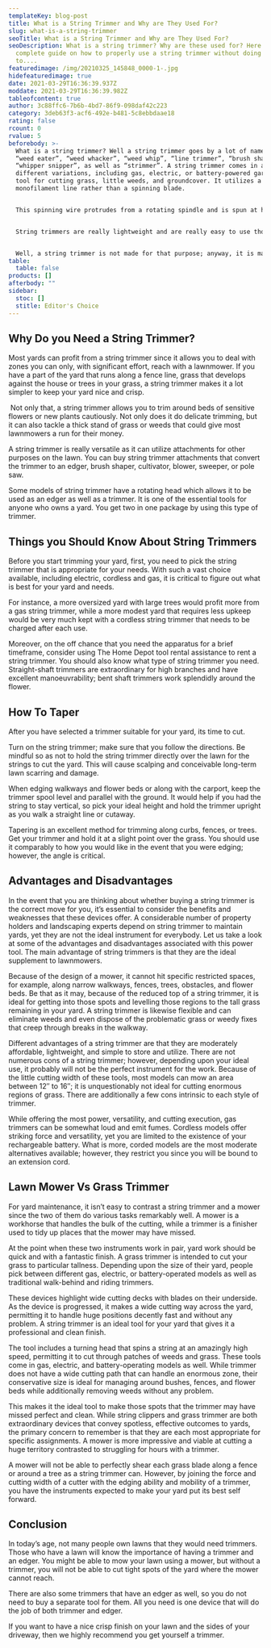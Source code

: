 ```yaml
---
templateKey: blog-post
title: What is a String Trimmer and Why are They Used For?
slug: what-is-a-string-trimmer
seoTitle: What is a String Trimmer and Why are They Used For?
seoDescription: What is a string trimmer? Why are these used for? Here is a
  complete guide on how to properly use a string trimmer without doing damage
  to....
featuredimage: /img/20210325_145848_0000-1-.jpg
hidefeaturedimage: true
date: 2021-03-29T16:36:39.937Z
moddate: 2021-03-29T16:36:39.982Z
tableofcontent: true
author: 3c88ffc6-7b6b-4bd7-86f9-098daf42c223
category: 3deb63f3-acf6-492e-b481-5c8ebbdaae18
rating: false
rcount: 0
rvalue: 5
beforebody: >-
  What is a string trimmer? Well a string trimmer goes by a lot of names like
  “weed eater”, “weed whacker”, “weed whip”, “line trimmer”, “brush shaper”,
  “whipper snipper”, as well as “strimmer”. A string trimmer comes in a lot of
  different variations, including gas, electric, or battery-powered gardening
  tool for cutting grass, little weeds, and groundcover. It utilizes a spinning
  monofilament line rather than a spinning blade.


  This spinning wire protrudes from a rotating spindle and is spun at high speed to knock off the grasses and weed tops. String trimmers are generally utilized for cutting low foliage close to impediments or on the steep or irregular landscape.


  String trimmers are really lightweight and are really easy to use though if you are cutting long grass, it might not be suitable for that. The area trimmer cover is minimal, so it will take a considerable time to mow long grass.


  Well, a string trimmer is not made for that purpose; anyway, it is made to give the mowed grass a neat look and cut where a mower cannot reach.
table:
  table: false
products: []
afterbody: ""
sidebar:
  stoc: []
  stitle: Editor's Choice
---
```

## Why Do you Need a String Trimmer?

Most yards can profit from a string trimmer since it allows you to deal with zones you can only, with significant effort, reach with a lawnmower. If you have a part of the yard that runs along a fence line, grass that develops against the house or trees in your grass, a string trimmer makes it a lot simpler to keep your yard nice and crisp.

 Not only that, a string trimmer allows you to trim around beds of sensitive flowers or new plants cautiously. Not only does it do delicate trimming, but it can also tackle a thick stand of grass or weeds that could give most lawnmowers a run for their money.

A string trimmer is really versatile as it can utilize attachments for other purposes on the lawn. You can buy string trimmer attachments that convert the trimmer to an edger, brush shaper, cultivator, blower, sweeper, or pole saw.

Some models of string trimmer have a rotating head which allows it to be used as an edger as well as a trimmer. It is one of the essential tools for anyone who owns a yard. You get two in one package by using this type of trimmer.

## Things you Should Know About String Trimmers

Before you start trimming your yard, first, you need to pick the string trimmer that is appropriate for your needs. With such a vast choice available, including electric, cordless and gas, it is critical to figure out what is best for your yard and needs.

For instance, a more oversized yard with large trees would profit more from a gas string trimmer, while a more modest yard that requires less upkeep would be very much kept with a cordless string trimmer that needs to be charged after each use.

Moreover, on the off chance that you need the apparatus for a brief timeframe, consider using The Home Depot tool rental assistance to rent a string trimmer. You should also know what type of string trimmer you need. Straight-shaft trimmers are extraordinary for high branches and have excellent manoeuvrability; bent shaft trimmers work splendidly around the flower.

## **How To Taper**

After you have selected a trimmer suitable for your yard, its time to cut.

Turn on the string trimmer; make sure that you follow the directions. Be mindful so as not to hold the string trimmer directly over the lawn for the strings to cut the yard. This will cause scalping and conceivable long-term lawn scarring and damage.

When edging walkways and flower beds or along with the carport, keep the trimmer spool level and parallel with the ground. It would help if you had the string to stay vertical, so pick your ideal height and hold the trimmer upright as you walk a straight line or cutaway.

Tapering is an excellent method for trimming along curbs, fences, or trees.  Get your trimmer and hold it at a slight point over the grass. You should use it comparably to how you would like in the event that you were edging; however, the angle is critical.

## Advantages and Disadvantages

In the event that you are thinking about whether buying a string trimmer is the correct move for you, it’s essential to consider the benefits and weaknesses that these devices offer. A considerable number of property holders and landscaping experts depend on string trimmer to maintain yards, yet they are not the ideal instrument for everybody. Let us take a look at some of the advantages and disadvantages associated with this power tool. The main advantage of string trimmers is that they are the ideal supplement to lawnmowers.

Because of the design of a mower, it cannot hit specific restricted spaces, for example, along narrow walkways, fences, trees, obstacles, and flower beds. Be that as it may, because of the reduced top of a string trimmer, it is ideal for getting into those spots and levelling those regions to the tall grass remaining in your yard. A string trimmer is likewise flexible and can eliminate weeds and even dispose of the problematic grass or weedy fixes that creep through breaks in the walkway.

Different advantages of a string trimmer are that they are moderately affordable, lightweight, and simple to store and utilize. There are not numerous cons of a string trimmer; however, depending upon your ideal use, it probably will not be the perfect instrument for the work. Because of the little cutting width of these tools, most models can mow an area between 12″ to 16″; it is unquestionably not ideal for cutting enormous regions of grass. There are additionally a few cons intrinsic to each style of trimmer.

While offering the most power, versatility, and cutting execution, gas trimmers can be somewhat loud and emit fumes. Cordless models offer striking force and versatility, yet you are limited to the existence of your rechargeable battery. What is more, corded models are the most moderate alternatives available; however, they restrict you since you will be bound to an extension cord.

## Lawn Mower Vs Grass Trimmer

For yard maintenance, it isn’t easy to contrast a string trimmer and a mower since the two of them do various tasks remarkably well. A mower is a workhorse that handles the bulk of the cutting, while a trimmer is a finisher used to tidy up places that the mower may have missed.

At the point when these two instruments work in pair, yard work should be quick and with a fantastic finish. A grass trimmer is intended to cut your grass to particular tallness. Depending upon the size of their yard, people pick between different gas, electric, or battery-operated models as well as traditional walk-behind and riding trimmers.

These devices highlight wide cutting decks with blades on their underside. As the device is progressed, it makes a wide cutting way across the yard, permitting it to handle huge positions decently fast and without any problem. A string trimmer is an ideal tool for your yard that gives it a professional and clean finish.

The tool includes a turning head that spins a string at an amazingly high speed, permitting it to cut through patches of weeds and grass. These tools come in gas, electric, and battery-operating models as well. While trimmer does not have a wide cutting path that can handle an enormous zone, their conservative size is ideal for managing around bushes, fences, and flower beds while additionally removing weeds without any problem.

This makes it the ideal tool to make those spots that the trimmer may have missed perfect and clean. While string clippers and grass trimmer are both extraordinary devices that convey spotless, effective outcomes to yards, the primary concern to remember is that they are each most appropriate for specific assignments. A mower is more impressive and viable at cutting a huge territory contrasted to struggling for hours with a trimmer.

A mower will not be able to perfectly shear each grass blade along a fence or around a tree as a string trimmer can. However, by joining the force and cutting width of a cutter with the edging ability and mobility of a trimmer, you have the instruments expected to make your yard put its best self forward.

## **Conclusion**

In today’s age, not many people own lawns that they would need trimmers. Those who have a lawn will know the importance of having a trimmer and an edger. You might be able to mow your lawn using a mower, but without a trimmer, you will not be able to cut tight spots of the yard where the mower cannot reach.

There are also some trimmers that have an edger as well, so you do not need to buy a separate tool for them. All you need is one device that will do the job of both trimmer and edger.

If you want to have a nice crisp finish on your lawn and the sides of your driveway, then we highly recommend you get yourself a trimmer.